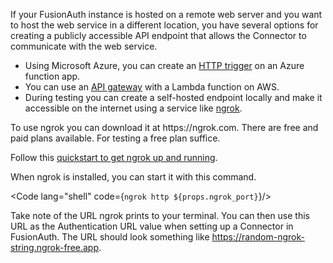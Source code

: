 
If your FusionAuth instance is hosted on a remote web server and you want to host the web service in a different location, you have several options for creating a publicly accessible API endpoint that allows the Connector to communicate with the web service.

- Using Microsoft Azure, you can create an [HTTP trigger](https://learn.microsoft.com/en-us/azure/azure-functions/functions-bindings-http-webhook-trigger?tabs=python-v2%2Cisolated-process%2Cnodejs-v4%2Cfunctionsv2) on an Azure function app.
- You can use an [API gateway](https://aws.amazon.com/api-gateway/) with a Lambda function on AWS.
- During testing you can create a self-hosted endpoint locally and make it accessible on the internet using a service like [ngrok](https://ngrok.com/).

<Aside type="note">
  To use ngrok you can download it at https://ngrok.com. There are free and paid plans available. For testing a free plan suffice.

  Follow this [quickstart to get ngrok up and running](https://ngrok.com/docs/getting-started/).
</Aside>

When ngrok is installed, you can start it with this command.

<Code lang="shell" code={`ngrok http ${props.ngrok_port}`}/>

Take note of the URL ngrok prints to your terminal. You can then use this URL as the <InlineField>Authentication URL</InlineField> value when setting up a Connector in FusionAuth. The URL should look something like <InlineFieldValue>https://random-ngrok-string.ngrok-free.app</InlineFieldValue>.

